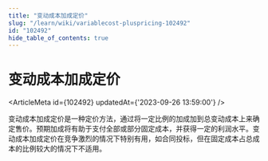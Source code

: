 ```yaml
---
title: "变动成本加成定价"
slug: "/learn/wiki/variablecost-pluspricing-102492"
id: "102492"
hide_table_of_contents: true
---
```



# 变动成本加成定价

<ArticleMeta id={102492} updatedAt={'2023-09-26 13:59:00'} />
<div className='border-solid border-b border-t-0 my-4 border-[var(--ifm-color-gray-300)]' />

变动成本加成定价是一种定价方法，通过将一定比例的加成加到总变动成本上来确定售价。预期加成将有助于支付全部或部分固定成本，并获得一定的利润水平。变动成本加成定价在竞争激烈的情况下特别有用，如合同投标，但在固定成本占总成本的比例较大的情况下不适用。
